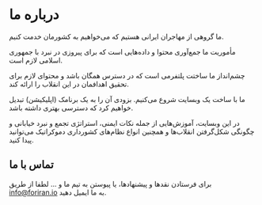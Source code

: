 # درباره ما

ما گروهی از مهاجران ایرانی هستیم که می‌خواهیم به کشورمان خدمت کنیم.

مأموریت ما جمع‌آوری محتوا و داده‌هایی است که برای پیروزی در نبرد با جمهوری اسلامی لازم است.

چشم‌انداز ما ساختت پلتفرمی است که در دسترس همگان باشد و محتوای لازم برای تحقیق اهدافمان در این انقلاب را ارائه کند.

ما با ساخت یک وبسایت شروع می‌کنیم. بزودی آن را به یک برنامک (اپلیکیشن) تبدیل خواهیم کرد که دسترسی بهتری داشته باشد.

در این وبسایت، آموزش‌هایی از جمله نکات ایمنی، استراتژی تجمع و نبرد خیابانی و چگونگی شکل‌گرفتن انقلاب‌ها و همچنین انواع نظام‌های کشورداری دموکراتیک می‌توانید پیدا کنید.

## تماس با ما

برای فرستادن نقدها و پیشنهاد‌ها، یا پیوستن به تیم ما و ... لطفا از طریق [info@foriran.io](mailto:info@foriran.io) به ما ایمیل دهید.
